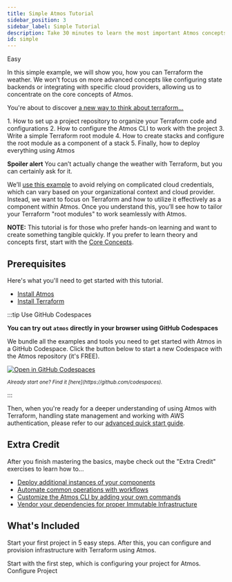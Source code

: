 ```yaml
---
title: Simple Atmos Tutorial
sidebar_position: 3
sidebar_label: Simple Tutorial
description: Take 30 minutes to learn the most important Atmos concepts.
id: simple
---
```


<PillBox>Easy</PillBox>

<Intro>
In this simple example, we will show you, how you can Terraform the weather. We won’t focus on more advanced concepts like configuring state backends or integrating with specific cloud providers,
allowing us to concentrate on the core concepts of Atmos.
</Intro>

You're about to discover [a new way to think about terraform...](/quick-start/mindset)

<KeyPoints>
1. How to set up a project repository to organize your Terraform code and configurations
2. How to configure the Atmos CLI to work with the project
3. Write a simple Terraform root module
4. How to create stacks and configure the root module as a component of a stack
5. Finally, how to deploy everything using Atmos
</KeyPoints>


**Spoiler alert** You can’t actually change the weather with Terraform, but you can certainly ask for it.

We’ll [use this example](https://github.com/cloudposse/atmos/tree/main/examples/demo-stacks) to avoid relying on complicated cloud credentials, which can vary based on your organizational context and cloud provider. Instead, we want to focus on Terraform and how to utilize it effectively as a component within Atmos. Once you understand this, you’ll see how to tailor your Terraform "root modules" to work seamlessly with Atmos.

__NOTE:__ This tutorial is for those who prefer hands-on learning and want to create something tangible quickly.
If you prefer to learn theory and concepts first, start with the [Core Concepts](/core-concepts).

## Prerequisites

Here's what you'll need to get started with this tutorial.

- [Install Atmos](/install)
- [Install Terraform](https://learn.hashicorp.com/tutorials/terraform/install-cli)

:::tip Use GitHub Codespaces

**You can try out `atmos` directly in your browser using GitHub Codespaces**

We bundle all the examples and tools you need to get started with Atmos in a GitHub Codespace. Click the button below to start a new Codespace with the Atmos repository (it's FREE).

[![Open in GitHub Codespaces](https://github.com/codespaces/badge.svg)](https://github.com/codespaces/new?hide_repo_select=true&ref=main&repo=cloudposse/atmos&skip_quickstart=true)
<div><sub><i>Already start one? Find it [here](https://github.com/codespaces).</i></sub></div>

:::

Then, when you're ready for a deeper understanding of using Atmos with Terraform, handling state management and working with
AWS authentication, please refer to our [advanced quick start guide](/quick-start/advanced).

## Extra Credit

After you finish mastering the basics, maybe check out the "Extra Credit" exercises to learn how to...

- [Deploy additional instances of your components](/quick-start/simple/extra-credit/add-another-component)
- [Automate common operations with workflows](/quick-start/simple/extra-credit/create-workflows)
- [Customize the Atmos CLI by adding your own commands](/quick-start/simple/extra-credit/add-custom-commands)
- [Vendor your dependencies for proper Immutable Infrastructure](/quick-start/simple/extra-credit/vendor-components)

## What's Included

Start your first project in 5 easy steps. After this, you can configure and provision infrastructure with Terraform using Atmos.

<DocCardList/>

<ActionCard>
    Start with the first step, which is configuring your project for Atmos.
    <PrimaryCTA to="/quick-start/simple/configure-project">Configure Project</PrimaryCTA>
</ActionCard>
